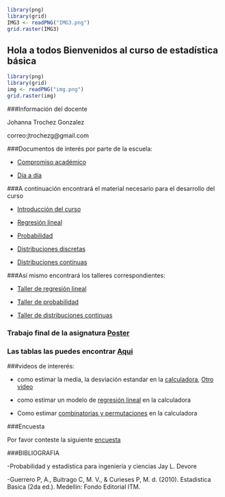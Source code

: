 


```r
library(png)
library(grid)
IMG3 <- readPNG("IMG3.png")
grid.raster(IMG3)
```


## Hola a todos Bienvenidos al curso de estadística básica


```r
library(png)
library(grid)
img <- readPNG("img.png")
grid.raster(img)
```


###Información del docente


Johanna Trochez Gonzalez

correo:jtrochezg@gmail.com



###Documentos de interés por parte de la escuela:

- [Compromiso académico](https://github.com/jtrochezg/repositoriodeprueba/blob/master/compromiso.pdf)

- [Día a día](https://github.com/jtrochezg/repositoriodeprueba/blob/master/DIA-%20DIA_ESTADISTICA_BASICA_2017-2oficial%20adriana%20guerrero.pdf)


###A continuación encontrará el material necesario para el desarrollo del curso

- [Introducción del curso](https://github.com/jtrochezg/repositoriodeprueba/blob/master/Presentaci%C3%B3n%20del%20curso%20estad%C3%ADstica%20basica2.pdf)

- [Regresión lineal](https://github.com/jtrochezg/repositoriodeprueba/blob/master/Regresi%C3%B3n%20lineal.pdf)

- [Probabilidad](https://github.com/jtrochezg/repositoriodeprueba/blob/master/Probabilidad.pdf)

- [Distribuciones discretas](https://github.com/jtrochezg/repositoriodeprueba/blob/master/ITM_VAD_EBX.pdf)

- [Distribuciones continuas](https://github.com/jtrochezg/repositoriodeprueba/blob/master/FUNCIONES%20DE%20DISTRIBUCI%C3%93N%20DE%20PROBABILIDAD%20CONTINUAS.pdf)


###Así mismo encontrará los talleres correspondientes:


- [Taller de regresión lineal](https://github.com/jtrochezg/repositoriodeprueba/blob/master/taller%20de%20regresi%C3%B3n%20lineal%20simple.pdf)

- [Taller de probabilidad](https://github.com/jtrochezg/repositoriodeprueba/blob/master/taller%20de%20probabilidad.pdf)

- [Taller de distribuciones continuas](https://github.com/jtrochezg/repositoriodeprueba/blob/master/taller%20de%20distribuciones%20continuas.pdf)

### Trabajo final de la asignatura [Poster](https://github.com/jtrochezg/repositoriodeprueba/blob/master/Poster%20de%20estad%C3%ADstica%20descriptiva.pdf)


### Las tablas las puedes encontrar [Aqui](https://github.com/jtrochezg/repositoriodeprueba/blob/master/tabla%20de%20diferentes%20probabilidades.pdf)

###videos de intererés:

- como estimar la media, la desviación estandar en la [calculadora](https://www.youtube.com/watch?v=4eXrcn6QLgs), [Otro video](https://www.youtube.com/watch?v=6jqoucoas8Y)

- como estimar un modelo de [regresión lineal](https://www.youtube.com/watch?v=4_WO31Dapv0) en la calculadora

- Como estimar [combinatorias y permutaciones](https://www.youtube.com/watch?v=q0TNGY2xMrM) en la calculadora

###Encuesta 

Por favor conteste la siguiente [encuesta](https://docs.google.com/forms/d/e/1FAIpQLSe-lyIiDmro19r9E5ubNdNJNc9J4k_XLTJOaY8dAjCo1P6khg/viewform?vc=0&c=0&w=1)




###BIBLIOGRAFIA



-Probabilidad y estadística para ingeniería y ciencias Jay L. Devore

-Guerrero P, A., Buitrago C, M. V., & Curieses P, M. d. (2010). Estadistica Basica (2da ed.). Medellin: Fondo Editorial ITM.




